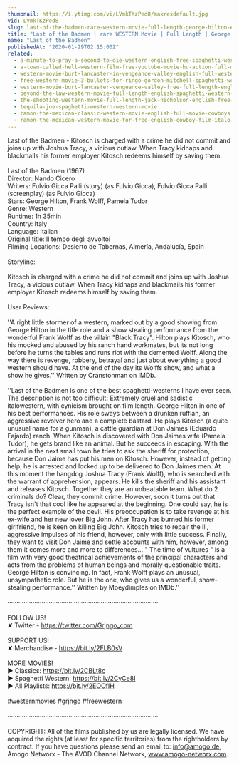 ```yaml
---
thumbnail: https://i.ytimg.com/vi/LVmkTKzPed8/maxresdefault.jpg
vid: LVmkTKzPed8
slug: last-of-the-badmen-rare-western-movie-full-length-george-hilton-english-full-movie
title: "Last of the Badmen | rare WESTERN Movie | Full Length | George Hilton | English | Full Movie"
name: "Last of the Badmen"
publishedAt: "2020-01-29T02:15:00Z"
related:
  - a-minute-to-pray-a-second-to-die-western-english-free-spaghetti-western
  - a-town-called-hell-western-film-free-youtube-movie-hd-action-full-movie
  - western-movie-burt-lancaster-in-vengeance-valley-english-full-western-movie-free-classic-film
  - free-western-movie-3-bullets-for-ringo-gordon-mitchell-spaghetti-western-full-youtube-movie
  - western-movie-burt-lancaster-vengeance-valley-free-full-length-english-classic-cowboy-film
  - beyond-the-law-western-movie-full-length-english-spaghetti-western-full-free-youtube-movies
  - the-shooting-western-movie-full-length-jack-nicholson-english-free-full-westerns
  - tequila-joe-spaghetti-western-western-movie
  - ramon-the-mexican-classic-western-movie-english-full-movie-cowboys
  - ramon-the-mexican-western-movie-for-free-english-cowboy-film-italo-western
---
```


Last of the Badmen - Kitosch is charged with a crime he did not commit and joins up with Joshua Tracy, a vicious outlaw. When Tracy kidnaps and blackmails his former employer Kitosch redeems himself by saving them. <br />
<br />
Last of the Badmen (1967)<br />
Director: Nando Cicero<br />
Writers: Fulvio Gicca Palli (story) (as Fulvio Gicca), Fulvio Gicca Palli (screenplay) (as Fulvio Gicca)<br />
Stars: George Hilton, Frank Wolff, Pamela Tudor<br />
Genre: Western<br />
Runtime: 1h 35min<br />
Country: Italy<br />
Language: Italian<br />
Original title: Il tempo degli avvoltoi <br />
Filming Locations: Desierto de Tabernas, Almería, Andalucía, Spain<br />
<br />
Storyline:<br />
<br />
Kitosch is charged with a crime he did not commit and joins up with Joshua Tracy, a vicious outlaw. When Tracy kidnaps and blackmails his former employer Kitosch redeems himself by saving them.<br />
<br />
User Reviews:<br />
<br />
''A right little stormer of a western, marked out by a good showing from George Hilton in the title role and a show stealing performance from the wonderful Frank Wolff as the villain "Black Tracy". Hilton plays Kitosch, who his mocked and abused by his ranch hand workmates, but its not long before he turns the tables and runs riot with the demented Wolff. Along the way there is revenge, robbery, betrayal and just about everything a good western should have. At the end of the day its Wolffs show, and what a show he gives.'' Written by Cranstonman on IMDb.<br />
<br />
''Last of the Badmen is one of the best spaghetti-westerns I have ever seen. The description is not too difficult: Extremely cruel and sadistic italowestern, with cynicism brought on film length. George Hilton in one of his best performances. His role sways between a drunken ruffian, an aggressive revolver hero and a complete bastard. He plays Kitosch (a quite unusual name for a gunman), a cattle guardian at Don Jaimes (Eduardo Fajardo) ranch. When Kitosch is discovered with Don Jaimes wife (Pamela Tudor), he gets brand like an animal. But he succeeds in escaping. With the arrival in the next small town he tries to ask the sheriff for protection, because Don Jaime has put his men on Kitosch. However, instead of getting help, he is arrested and locked up to be delivered to Don Jaimes men. At this moment the hangdog Joshua Tracy (Frank Wolff), who is searched with the warrant of apprehension, appears. He kills the sheriff and his assistant and releases Kitosch. Together they are an unbeatable team. What do 2 criminals do? Clear, they commit crime. However, soon it turns out that Tracy isn't that cool like he appeared at the beginning. One could say, he is the perfect example of the devil. His preoccupation is to take revenge at his ex-wife and her new lover Big John. After Tracy has burned his former girlfriend, he is keen on killing Big John. Kitosch tries to repair the ill, aggressive impulses of his friend, however, only with little success. Finally, they want to visit Don Jaime and settle accounts with him, however, among them it comes more and more to differences... " The time of vultures " is a film with very good theatrical achievements of the principal characters and acts from the problems of human beings and morally questionable traits. George Hilton is convincing. In fact, Frank Wolff plays an unusual, unsympathetic role. But he is the one, who gives us a wonderful, show-stealing performance.'' Written by Moeydimples on IMDb.''<br />
<br />
····················································································<br />
<br />
FOLLOW US!<br />
✘ Twitter - https://twitter.com/Grjngo_com<br />
<br />
SUPPORT US!<br />
✘ Merchandise - https://bit.ly/2FLB0sV<br />
<br />
MORE MOVIES! <br />
► Classics: https://bit.ly/2CBLt8c <br />
► Spaghetti Western: https://bit.ly/2CyCe8I <br />
► All Playlists: https://bit.ly/2EOOfIH <br />
<br />
#westernmovies #grjngo #freewestern<br />
<br />
····················································································<br />
<br />
COPYRIGHT: All of the films published by us are legally licensed. We have acquired the rights (at least for specific territories) from the rightholders by contract. If you have questions please send an email to: info@amogo.de, Amogo Networx - The AVOD Channel Network, www.amogo-networx.com.